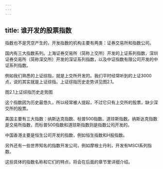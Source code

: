 ```yaml
---
---
---
```

title: 谁开发的股票指数
---




指数也不是凭空产生的，开发指数的机构主要有两类：证券交易所和指数公司。

国内有三大指数系列。上海证券交易所（简称上交所）开发的上证系列指数，深圳证券交易所（简称深交所）开发的深证系列指数，以及中证指数有限公司开发的中证系列指数。


例如我们熟悉的上证综指，就是上交所开发的。我们平时经常听到的上证3000点，说的其实就是上证综指。上证综指历史走势详见图2.1。





图2.1上证综指历史走势图





这个指数因为历史最悠久，所以经常被人提起，不过它只有上交所的股票，缺少深交所的股票。

美国主要有三大指数：纳斯达克指数、标普500指数、道琼斯指数。纳斯达克指数是交易所指数，而标普500指数和道琼斯指数则是指数公司开发的。

中国香港主要是恒生公司开发的指数，例如恒生指数和H股指数。

另外还有一些世界知名的指数开发公司，例如摩根士丹利，开发有MSCI系列指数。

这些具体的指数名称和它们的特点，将会在后面的章节里详细介绍。